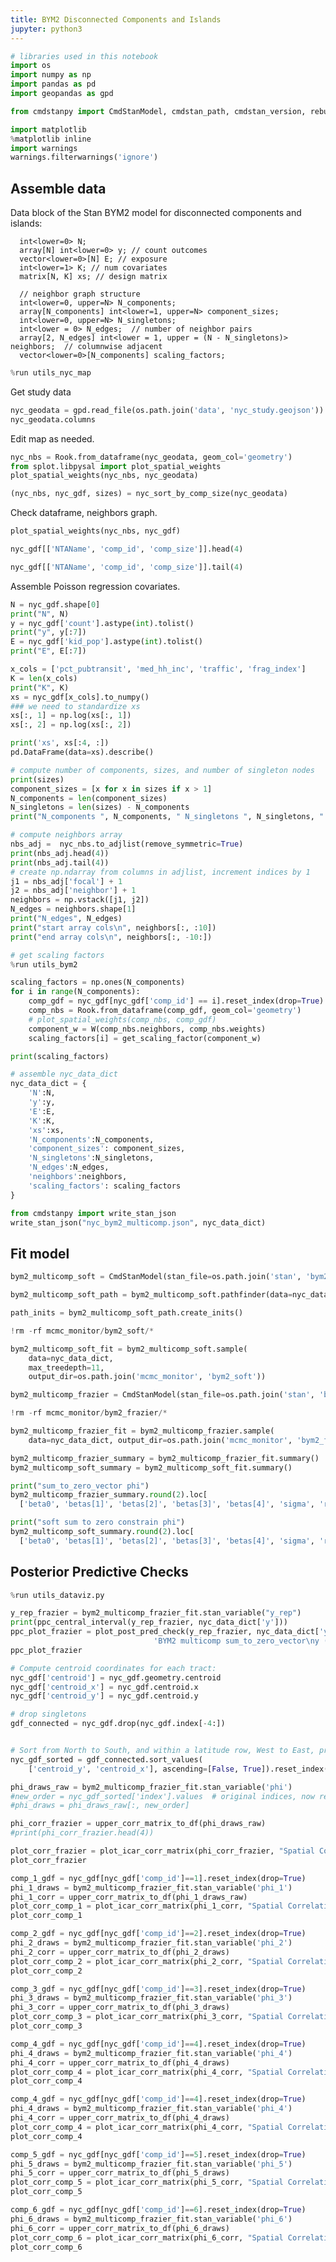 ```yaml
---
title: BYM2 Disconnected Components and Islands
jupyter: python3
---
```




```python
# libraries used in this notebook
import os
import numpy as np
import pandas as pd
import geopandas as gpd

from cmdstanpy import CmdStanModel, cmdstan_path, cmdstan_version, rebuild_cmdstan

import matplotlib
%matplotlib inline
import warnings
warnings.filterwarnings('ignore')
```

## Assemble data

Data block of the Stan BYM2 model for disconnected components and islands:

```
  int<lower=0> N;
  array[N] int<lower=0> y; // count outcomes
  vector<lower=0>[N] E; // exposure
  int<lower=1> K; // num covariates
  matrix[N, K] xs; // design matrix

  // neighbor graph structure
  int<lower=0, upper=N> N_components;
  array[N_components] int<lower=1, upper=N> component_sizes;
  int<lower=0, upper=N> N_singletons;
  int<lower = 0> N_edges;  // number of neighbor pairs
  array[2, N_edges] int<lower = 1, upper = (N - N_singletons)> neighbors;  // columnwise adjacent
  vector<lower=0>[N_components] scaling_factors;
```

```python
%run utils_nyc_map
```

Get study data

```python
nyc_geodata = gpd.read_file(os.path.join('data', 'nyc_study.geojson'))
nyc_geodata.columns
```

Edit map as needed.

```python
nyc_nbs = Rook.from_dataframe(nyc_geodata, geom_col='geometry')
from splot.libpysal import plot_spatial_weights 
plot_spatial_weights(nyc_nbs, nyc_geodata)
```

```python
(nyc_nbs, nyc_gdf, sizes) = nyc_sort_by_comp_size(nyc_geodata)
```

Check dataframe, neighbors graph.

```python
plot_spatial_weights(nyc_nbs, nyc_gdf)
```

```python
nyc_gdf[['NTAName', 'comp_id', 'comp_size']].head(4)
```

```python
nyc_gdf[['NTAName', 'comp_id', 'comp_size']].tail(4)
```

Assemble Poisson regression covariates.

```python
N = nyc_gdf.shape[0]
print("N", N)
y = nyc_gdf['count'].astype(int).tolist()
print("y", y[:7])
E = nyc_gdf['kid_pop'].astype(int).tolist()
print("E", E[:7])

x_cols = ['pct_pubtransit', 'med_hh_inc', 'traffic', 'frag_index']
K = len(x_cols)
print("K", K)
xs = nyc_gdf[x_cols].to_numpy()
### we need to standardize xs
xs[:, 1] = np.log(xs[:, 1])
xs[:, 2] = np.log(xs[:, 2])

print('xs', xs[:4, :])
pd.DataFrame(data=xs).describe()
```

```python
# compute number of components, sizes, and number of singleton nodes
print(sizes)
component_sizes = [x for x in sizes if x > 1]
N_components = len(component_sizes)
N_singletons = len(sizes) - N_components
print("N_components ", N_components, " N_singletons ", N_singletons, " component_sizes ", component_sizes)
```

```python
# compute neighbors array
nbs_adj =  nyc_nbs.to_adjlist(remove_symmetric=True)
print(nbs_adj.head(4))
print(nbs_adj.tail(4))
# create np.ndarray from columns in adjlist, increment indices by 1
j1 = nbs_adj['focal'] + 1
j2 = nbs_adj['neighbor'] + 1
neighbors = np.vstack([j1, j2])
N_edges = neighbors.shape[1]
print("N_edges", N_edges)
print("start array cols\n", neighbors[:, :10])
print("end array cols\n", neighbors[:, -10:]) 
```

```python
# get scaling factors
%run utils_bym2

scaling_factors = np.ones(N_components)
for i in range(N_components):
    comp_gdf = nyc_gdf[nyc_gdf['comp_id'] == i].reset_index(drop=True)
    comp_nbs = Rook.from_dataframe(comp_gdf, geom_col='geometry')
    # plot_spatial_weights(comp_nbs, comp_gdf)
    component_w = W(comp_nbs.neighbors, comp_nbs.weights)
    scaling_factors[i] = get_scaling_factor(component_w)

print(scaling_factors)
```

```python
# assemble nyc_data_dict
nyc_data_dict = {
    'N':N,
    'y':y,
    'E':E,
    'K':K,
    'xs':xs,
    'N_components':N_components,
    'component_sizes': component_sizes,
    'N_singletons':N_singletons,
    'N_edges':N_edges,
    'neighbors':neighbors,
    'scaling_factors': scaling_factors
}
```

```python
from cmdstanpy import write_stan_json
write_stan_json("nyc_bym2_multicomp.json", nyc_data_dict)
```

## Fit model

```python
bym2_multicomp_soft = CmdStanModel(stan_file=os.path.join('stan', 'bym2_multicomp_soft.stan'))
```

```python
bym2_multicomp_soft_path = bym2_multicomp_soft.pathfinder(data=nyc_data_dict, psis_resample=False, output_dir=os.path.join('mcmc_monitor', 'bym2_soft'))
```

```python
path_inits = bym2_multicomp_soft_path.create_inits()
```

```python
!rm -rf mcmc_monitor/bym2_soft/*
```

```python
bym2_multicomp_soft_fit = bym2_multicomp_soft.sample(
    data=nyc_data_dict,
    max_treedepth=11,
    output_dir=os.path.join('mcmc_monitor', 'bym2_soft'))
```

```python
bym2_multicomp_frazier = CmdStanModel(stan_file=os.path.join('stan', 'bym2_multicomp_frazier.stan'))
```

```python
!rm -rf mcmc_monitor/bym2_frazier/*
```

```python
bym2_multicomp_frazier_fit = bym2_multicomp_frazier.sample(
    data=nyc_data_dict, output_dir=os.path.join('mcmc_monitor', 'bym2_frazier'))
```

```python
bym2_multicomp_frazier_summary = bym2_multicomp_frazier_fit.summary()
bym2_multicomp_soft_summary = bym2_multicomp_soft_fit.summary()
```

```python
print("sum_to_zero_vector phi")
bym2_multicomp_frazier_summary.round(2).loc[
  ['beta0', 'betas[1]', 'betas[2]', 'betas[3]', 'betas[4]', 'sigma', 'rho']]
```

```python
print("soft sum to zero constrain phi")
bym2_multicomp_soft_summary.round(2).loc[
  ['beta0', 'betas[1]', 'betas[2]', 'betas[3]', 'betas[4]', 'sigma', 'rho']]
```

## Posterior Predictive Checks

```python
%run utils_dataviz.py

y_rep_frazier = bym2_multicomp_frazier_fit.stan_variable("y_rep")
print(ppc_central_interval(y_rep_frazier, nyc_data_dict['y']))
ppc_plot_frazier = plot_post_pred_check(y_rep_frazier, nyc_data_dict['y'], 
                                'BYM2 multicomp sum_to_zero_vector\ny (blue dot) vs. y_rep (orange 50% central interval, grey full extent)')
ppc_plot_frazier
```

```python
# Compute centroid coordinates for each tract:
nyc_gdf['centroid'] = nyc_gdf.geometry.centroid
nyc_gdf['centroid_x'] = nyc_gdf.centroid.x
nyc_gdf['centroid_y'] = nyc_gdf.centroid.y

# drop singletons
gdf_connected = nyc_gdf.drop(nyc_gdf.index[-4:])


# Sort from North to South, and within a latitude row, West to East, preserve index
nyc_gdf_sorted = gdf_connected.sort_values(
    ['centroid_y', 'centroid_x'], ascending=[False, True]).reset_index(drop=False)
```

```python
phi_draws_raw = bym2_multicomp_frazier_fit.stan_variable('phi')
#new_order = nyc_gdf_sorted['index'].values  # original indices, now rearranged
#phi_draws = phi_draws_raw[:, new_order]

phi_corr_frazier = upper_corr_matrix_to_df(phi_draws_raw)
#print(phi_corr_frazier.head(4))

plot_corr_frazier = plot_icar_corr_matrix(phi_corr_frazier, "Spatial Correlation vector phi\nBYM2 multicomp sum_to_zero_vector", size=(16,16))
plot_corr_frazier
```

```python
comp_1_gdf = nyc_gdf[nyc_gdf['comp_id']==1].reset_index(drop=True)
phi_1_draws = bym2_multicomp_frazier_fit.stan_variable('phi_1')
phi_1_corr = upper_corr_matrix_to_df(phi_1_draws_raw)
plot_corr_comp_1 = plot_icar_corr_matrix(phi_1_corr, "Spatial Correlation phi_1\nBYM2 multicomp sum_to_zero_vector", size=(12,12))
plot_corr_comp_1
```

```python
comp_2_gdf = nyc_gdf[nyc_gdf['comp_id']==2].reset_index(drop=True)
phi_2_draws = bym2_multicomp_frazier_fit.stan_variable('phi_2')
phi_2_corr = upper_corr_matrix_to_df(phi_2_draws)
plot_corr_comp_2 = plot_icar_corr_matrix(phi_2_corr, "Spatial Correlation phi_2\nBYM2 multicomp sum_to_zero_vector", size=(6,6))
plot_corr_comp_2
```

```python
comp_3_gdf = nyc_gdf[nyc_gdf['comp_id']==3].reset_index(drop=True)
phi_3_draws = bym2_multicomp_frazier_fit.stan_variable('phi_3')
phi_3_corr = upper_corr_matrix_to_df(phi_3_draws)
plot_corr_comp_3 = plot_icar_corr_matrix(phi_3_corr, "Spatial Correlation phi_3\nBYM2 multicomp sum_to_zero_vector", size=(6,6))
plot_corr_comp_3
```

```python
comp_4_gdf = nyc_gdf[nyc_gdf['comp_id']==4].reset_index(drop=True)
phi_4_draws = bym2_multicomp_frazier_fit.stan_variable('phi_4')
phi_4_corr = upper_corr_matrix_to_df(phi_4_draws)
plot_corr_comp_4 = plot_icar_corr_matrix(phi_4_corr, "Spatial Correlation phi_4\nBYM2 multicomp sum_to_zero_vector", size=(6,6))
plot_corr_comp_4
```

```python
comp_4_gdf = nyc_gdf[nyc_gdf['comp_id']==4].reset_index(drop=True)
phi_4_draws = bym2_multicomp_frazier_fit.stan_variable('phi_4')
phi_4_corr = upper_corr_matrix_to_df(phi_4_draws)
plot_corr_comp_4 = plot_icar_corr_matrix(phi_4_corr, "Spatial Correlation phi_4\nBYM2 multicomp sum_to_zero_vector", size=(6,6))
plot_corr_comp_4
```

```python
comp_5_gdf = nyc_gdf[nyc_gdf['comp_id']==5].reset_index(drop=True)
phi_5_draws = bym2_multicomp_frazier_fit.stan_variable('phi_5')
phi_5_corr = upper_corr_matrix_to_df(phi_5_draws)
plot_corr_comp_5 = plot_icar_corr_matrix(phi_5_corr, "Spatial Correlation phi_5\nBYM2 multicomp sum_to_zero_vector", size=(6,6))
plot_corr_comp_5
```

```python
comp_6_gdf = nyc_gdf[nyc_gdf['comp_id']==6].reset_index(drop=True)
phi_6_draws = bym2_multicomp_frazier_fit.stan_variable('phi_6')
phi_6_corr = upper_corr_matrix_to_df(phi_6_draws)
plot_corr_comp_6 = plot_icar_corr_matrix(phi_6_corr, "Spatial Correlation phi_6\nBYM2 multicomp sum_to_zero_vector", size=(6,6))
plot_corr_comp_6
```


